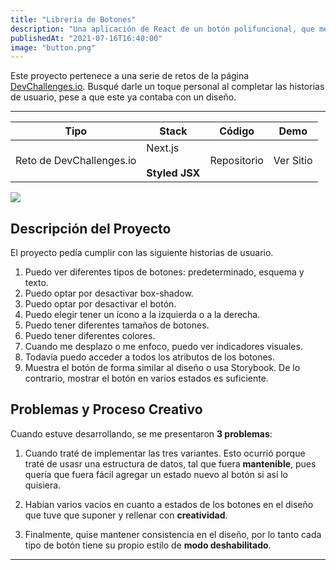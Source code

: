 ```yaml
---
title: "Libreria de Botones"
description: "Una aplicación de React de un botón polifuncional, que mediante props, podemos combinar comportamientos."
publishedAt: "2021-07-16T16:40:00"
image: "button.png"
---
```


Este proyecto pertenece a una serie de retos de la página [DevChallenges.io](https://devchallenges.io/). Busqué darle un toque personal al completar las historias de usuario, pese a que este ya contaba con un diseño.

---

| Tipo | Stack  | Código | Demo  |
|------|--------|--------|-------|
| Reto de  <Anchor href="https://devchallenges.io/" >DevChallenges.io</Anchor> | Next.js <br /> <br /> <strong>Styled JSX</strong> | <Anchor href="https://github.com/Railly/button-components" >Repositorio</Anchor> | <Anchor href="https://button-components-drab.vercel.app/">Ver Sitio</Anchor> |

<Image 
	src="/button.png"
	width={1764}
	height={1131}
/>

## Descripción del Proyecto
El proyecto pedía cumplir con las siguiente historias de usuario.

1. Puedo ver diferentes tipos de botones: predeterminado, esquema y texto.
2. Puedo optar por desactivar box-shadow.
3. Puedo optar por desactivar el botón.
4. Puedo elegir tener un ícono a la izquierda o a la derecha.
5. Puedo tener diferentes tamaños de botones.
6. Puedo tener diferentes colores.
7. Cuando me desplazo o me enfoco, puedo ver indicadores visuales.
8. Todavía puedo acceder a todos los atributos de los botones.
9. Muestra el botón de forma similar al diseño o usa Storybook. De lo contrario, mostrar el botón en varios estados es suficiente.

## Problemas y Proceso Creativo
Cuando estuve desarrollando, se me presentaron **3 problemas**:

1. Cuando traté de implementar las tres variantes. Esto ocurrió porque traté de usasr una estructura de datos, tal que fuera **mantenible**, pues quería que fuera fácil agregar un estado nuevo al botón si así lo quisiera.

2. Habian varios vacíos en cuanto a estados de los botones en el diseño que tuve que suponer y rellenar con **creatividad**.

3. Finalmente, quise mantener consistencia en el diseño, por lo tanto cada tipo de botón tiene su propio estilo de **modo deshabilitado**.


---
